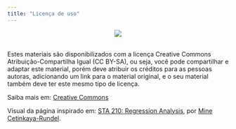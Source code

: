 ```yaml
---
title: "Licença de uso"
---
```


<center>![](https://mirrors.creativecommons.org/presskit/buttons/88x31/png/by-sa.png)</center>

<br> Estes materiais são disponibilizados com a licença Creative Commons Atribuição-Compartilha Igual (CC BY-SA), ou seja, você pode compartilhar e adaptar este material, porém deve atribuir os créditos para as pessoas autoras, adicionando um link para o material original, e o seu material também deve ter este mesmo tipo de licença.

Saiba mais em: [Creative Commons](https://br.creativecommons.net/licencas/)

Visual da página inspirado em: [STA 210: Regression Analysis](https://sta210-s22.github.io/website/), por [Mine Çetinkaya-Rundel](https://mine-cr.com/).
